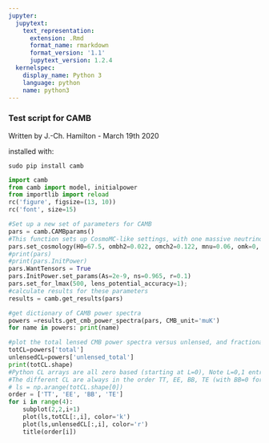 ```yaml
---
jupyter:
  jupytext:
    text_representation:
      extension: .Rmd
      format_name: rmarkdown
      format_version: '1.1'
      jupytext_version: 1.2.4
  kernelspec:
    display_name: Python 3
    language: python
    name: python3
---
```


### Test script for CAMB
Written by J.-Ch. Hamilton - March 19th 2020

installed with:
```
sudo pip install camb
```

```python
import camb
from camb import model, initialpower
from importlib import reload
rc('figure', figsize=(13, 10))
rc('font', size=15)
```

```python
#Set up a new set of parameters for CAMB
pars = camb.CAMBparams()
#This function sets up CosmoMC-like settings, with one massive neutrino and helium set using BBN consistency
pars.set_cosmology(H0=67.5, ombh2=0.022, omch2=0.122, mnu=0.06, omk=0, tau=0.06)
#print(pars)
#print(pars.InitPower)
pars.WantTensors = True
pars.InitPower.set_params(As=2e-9, ns=0.965, r=0.1)
pars.set_for_lmax(500, lens_potential_accuracy=1);
#calculate results for these parameters
results = camb.get_results(pars)

#get dictionary of CAMB power spectra
powers =results.get_cmb_power_spectra(pars, CMB_unit='muK')
for name in powers: print(name)

```

```python
#plot the total lensed CMB power spectra versus unlensed, and fractional difference
totCL=powers['total']
unlensedCL=powers['unlensed_total']
print(totCL.shape)
#Python CL arrays are all zero based (starting at L=0), Note L=0,1 entries will be zero by default.
#The different CL are always in the order TT, EE, BB, TE (with BB=0 for unlensed scalar results).
# ls = np.arange(totCL.shape[0])
order = ['TT', 'EE', 'BB', 'TE']
for i in range(4):
    subplot(2,2,i+1)
    plot(ls,totCL[:,i], color='k')
    plot(ls,unlensedCL[:,i], color='r')
    title(order[i])

```

```python

```

```python

```
